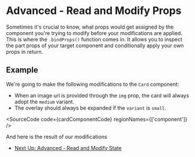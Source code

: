 

# Advanced - Read and Modify Props

Sometimes it's crucial to know, what props would get assigned by the component
you're trying to modify before your modifications are applied.
This is where the `.bindProps()` function comes in. It allows you to inspect
the part props of your target component and conditionally apply your own props in return.

## Example

We're going to make the following modifications to the `Card` component:

- When an image url is provided through the `img` prop, the card will always adopt the `medium` variant.
- The overlay should always be expanded if the `variant` is `small`.

<SourceCode code={cardComponentCode} regionNames={['component']} />

And here is the result of our modifications

<Canvas of={Stories.CardStory} />

- [Next Up: Advanced - Read and Modify State](?path=/docs/react-advanced-component-modification-read-and-modify-state--docs)
